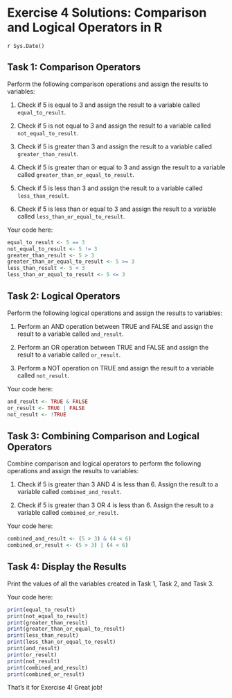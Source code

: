 # Exercise 4 Solutions: Comparison and Logical Operators in R
`r Sys.Date()`


## Task 1: Comparison Operators

Perform the following comparison operations and assign the results to
variables:

1. Check if 5 is equal to 3 and assign the result to a variable called
   `equal_to_result`.

2. Check if 5 is not equal to 3 and assign the result to a variable called
   `not_equal_to_result`.

3. Check if 5 is greater than 3 and assign the result to a variable called
   `greater_than_result`.

4. Check if 5 is greater than or equal to 3 and assign the result to a
   variable called `greater_than_or_equal_to_result`.

5. Check if 5 is less than 3 and assign the result to a variable called
   `less_than_result`.

6. Check if 5 is less than or equal to 3 and assign the result to a variable
   called `less_than_or_equal_to_result`.

Your code here:

```r
equal_to_result <- 5 == 3
not_equal_to_result <- 5 != 3
greater_than_result <- 5 > 3
greater_than_or_equal_to_result <- 5 >= 3
less_than_result <- 5 < 3
less_than_or_equal_to_result <- 5 <= 3
```

## Task 2: Logical Operators

Perform the following logical operations and assign the results to variables:

1. Perform an AND operation between TRUE and FALSE and assign the result to a
   variable called `and_result`.

2. Perform an OR operation between TRUE and FALSE and assign the result to a
   variable called `or_result`.

3. Perform a NOT operation on TRUE and assign the result to a variable called
   `not_result`.

Your code here:

```r
and_result <- TRUE & FALSE
or_result <- TRUE | FALSE
not_result <- !TRUE
```

## Task 3: Combining Comparison and Logical Operators

Combine comparison and logical operators to perform the following operations
and assign the results to variables:

1. Check if 5 is greater than 3 AND 4 is less than 6. Assign the result to a
   variable called `combined_and_result`.

2. Check if 5 is greater than 3 OR 4 is less than 6. Assign the result to a
   variable called `combined_or_result`.

Your code here:

```r
combined_and_result <- (5 > 3) & (4 < 6)
combined_or_result <- (5 > 3) | (4 < 6)
```

## Task 4: Display the Results

Print the values of all the variables created in Task 1, Task 2, and Task 3.

Your code here:

```r
print(equal_to_result)
print(not_equal_to_result)
print(greater_than_result)
print(greater_than_or_equal_to_result)
print(less_than_result)
print(less_than_or_equal_to_result)
print(and_result)
print(or_result)
print(not_result)
print(combined_and_result)
print(combined_or_result)
```

That's it for Exercise 4! Great job!
